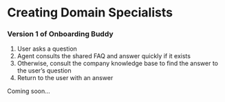 # Creating Domain Specialists

### Version 1 of Onboarding Buddy
1. User asks a question
2. Agent consults the shared FAQ and answer quickly if it exists
3. Otherwise, consult the company knowledge base to find the answer to the user’s question
4. Return to the user with an answer

Coming soon...